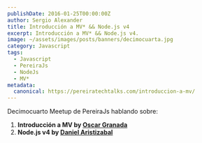 ```yaml
---
publishDate: 2016-01-25T00:00:00Z
author: Sergio Alexander
title: Introducción a MV* && Node.js v4
excerpt: Introducción a MV* && Node.js v4.
image: ~/assets/images/posts/banners/decimocuarta.jpg
category: Javascript
tags:
  - Javascript
  - PereiraJs
  - NodeJs
  - MV*
metadata:
  canonical: https://pereiratechtalks.com/introduccion-a-mv/
---
```


Decimocuarto Meetup de PereiraJs hablando sobre:

1. **Introducción a MV by [Oscar Granada](https://twitter.com/oagranada)**
1. **Node.js v4 by [Daniel Aristizabal](https://twitter.com/cronopio2)**
